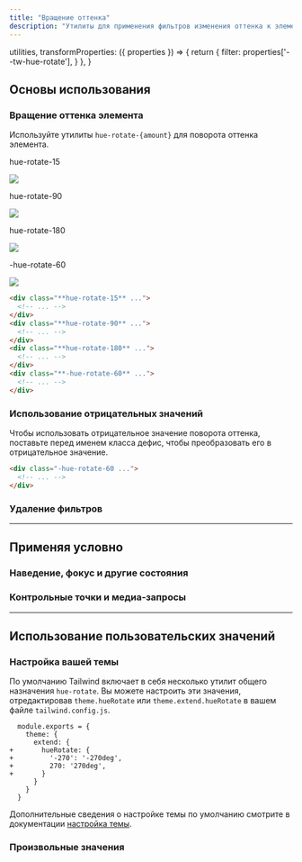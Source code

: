 ```yaml
---
title: "Вращение оттенка"
description: "Утилиты для применения фильтров изменения оттенка к элементу."
---
```



  utilities,
  transformProperties: ({ properties }) => {
    return {
      filter: properties['--tw-hue-rotate'],
    }
  },
}

## Основы использования

### Вращение оттенка элемента

Используйте утилиты `hue-rotate-{amount}` для поворота оттенка элемента.

<Example p="none">
  <div class="flex justify-start sm:block overflow-scroll sm:overflow-visible scroll-p-8">
  <div class="flex items-center justify-around gap-6 sm:gap-4 font-mono font-bold shrink-0 p-8">
    <div class="flex flex-col items-center shrink-0">
      <p class="font-medium text-sm text-slate-500 font-mono text-center mb-3 dark:text-slate-400">hue-rotate-15</p>
      <div class="relative hue-rotate-15">
        <img class="w-24 h-24 object-cover rounded-lg shadow-xl" src="https://images.unsplash.com/photo-1554629947-334ff61d85dc?ixid=MnwxMjA3fDB8MHxwaG90by1wYWdlfHx8fGVufDB8fHx8&ixlib=rb-1.2.1&auto=format&fit=crop&w=320&h=320&q=80" />
        <div class="absolute inset-0 ring-1 ring-inset ring-black/10 rounded-lg"></div>
      </div>
    </div>
    <div class="flex flex-col items-center shrink-0">
      <p class="font-medium text-sm text-slate-500 font-mono text-center mb-3 dark:text-slate-400">hue-rotate-90</p>
      <div class="relative hue-rotate-90">
        <img class="w-24 h-24 object-cover rounded-lg shadow-xl" src="https://images.unsplash.com/photo-1554629947-334ff61d85dc?ixid=MnwxMjA3fDB8MHxwaG90by1wYWdlfHx8fGVufDB8fHx8&ixlib=rb-1.2.1&auto=format&fit=crop&w=320&h=320&q=80" />
        <div class="absolute inset-0 ring-1 ring-inset ring-black/10 rounded-lg"></div>
      </div>
    </div>
    <div class="flex flex-col items-center shrink-0">
      <p class="font-medium text-sm text-slate-500 font-mono text-center mb-3 dark:text-slate-400">hue-rotate-180</p>
      <div class="relative hue-rotate-180">
        <img class="w-24 h-24 object-cover rounded-lg shadow-xl" src="https://images.unsplash.com/photo-1554629947-334ff61d85dc?ixid=MnwxMjA3fDB8MHxwaG90by1wYWdlfHx8fGVufDB8fHx8&ixlib=rb-1.2.1&auto=format&fit=crop&w=320&h=320&q=80" />
        <div class="absolute inset-0 ring-1 ring-inset ring-black/10 rounded-lg"></div>
      </div>
    </div>
    <div class="flex flex-col items-center shrink-0">
      <p class="font-medium text-sm text-slate-500 font-mono text-center mb-3 dark:text-slate-400">-hue-rotate-60</p>
      <div class="relative -hue-rotate-60">
        <img class="w-24 h-24 object-cover rounded-lg shadow-xl" src="https://images.unsplash.com/photo-1554629947-334ff61d85dc?ixid=MnwxMjA3fDB8MHxwaG90by1wYWdlfHx8fGVufDB8fHx8&ixlib=rb-1.2.1&auto=format&fit=crop&w=320&h=320&q=80" />
        <div class="absolute inset-0 ring-1 ring-inset ring-black/10 rounded-lg"></div>
      </div>
    </div>
  </div>
  </div>
</Example>

```html
<div class="**hue-rotate-15** ...">
  <!-- ... -->
</div>
<div class="**hue-rotate-90** ...">
  <!-- ... -->
</div>
<div class="**hue-rotate-180** ...">
  <!-- ... -->
</div>
<div class="**-hue-rotate-60** ...">
  <!-- ... -->
</div>
```

### Использование отрицательных значений

Чтобы использовать отрицательное значение поворота оттенка, поставьте перед именем класса дефис, чтобы преобразовать его в отрицательное значение.

```html
<div class="-hue-rotate-60 ...">
  <!-- ... -->
</div>
```

### Удаление фильтров

<RemovingFilters defaultClass="blur-md invert hue-rotate-180" />

---

## <Heading ignore>Применяя условно</Heading>

### <Heading ignore>Наведение, фокус и другие состояния</Heading>

<HoverFocusAndOtherStates defaultClass="hue-rotate-60" featuredClass="hue-rotate-0" />

### <Heading ignore>Контрольные точки и медиа-запросы</Heading>

<BreakpointsAndMediaQueries defaultClass="hue-rotate-60" featuredClass="hue-rotate-0" />

---

## Использование пользовательских значений

### Настройка вашей темы

По умолчанию Tailwind включает в себя несколько утилит общего назначения `hue-rotate`. Вы можете настроить эти значения, отредактировав `theme.hueRotate` или `theme.extend.hueRotate` в вашем файле `tailwind.config.js`.

```diff-js tailwind.config.js
  module.exports = {
    theme: {
      extend: {
+       hueRotate: {
+         '-270': '-270deg',
+         270: '270deg',
+       }
      }
    }
  }
```

Дополнительные сведения о настройке темы по умолчанию смотрите в документации [настройка темы](/docs/theme#customizing-the-default-theme).

### Произвольные значения

<ArbitraryValues property="hue-rotate" featuredClass="hue-rotate-[270deg]" />
